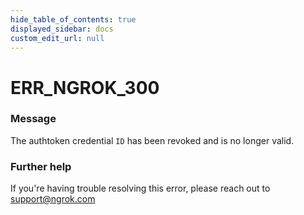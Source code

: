 ```yaml
---
hide_table_of_contents: true
displayed_sidebar: docs
custom_edit_url: null
---
```



# ERR_NGROK_300

### Message

The authtoken credential `ID` has been revoked
and is no longer valid.

### Further help

If you're having trouble resolving this error, please reach out to [support@ngrok.com](mailto:support@ngrok.com?subject=Help%20with%20ERR_NGROK_300)

<ErrorDetails error="err_ngrok_300" />
